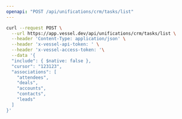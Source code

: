 ```yaml
---
openapi: "POST /api/unifications/crm/tasks/list"
---
```


<RequestExample>

```bash Request
curl --request POST \
  --url https://app.vessel.dev/api/unifications/crm/tasks/list \
  --header 'Content-Type: application/json' \
  --header 'x-vessel-api-token: ' \
  --header 'x-vessel-access-token: '\
  --data '{
  "include": { $native: false },
  "cursor": "123123",
  "associations": [
    "attendees",
    "deals",
    "accounts",
    "contacts",
    "leads"
  ]
}'
```

</RequestExample>


